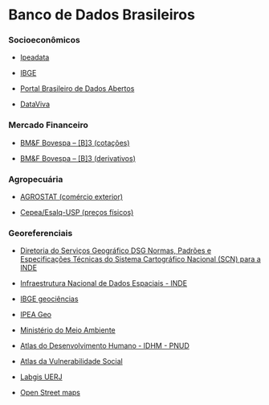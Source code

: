 # Banco de Dados Brasileiros

### Socioeconômicos

  - [Ipeadata](http://www.ipeadata.gov.br/)

  - [IBGE](https://ces.ibge.gov.br/base-de-dados/links-base-de-dados.html)

  - [Portal Brasileiro de Dados Abertos](http://dados.gov.br/)

  - [DataViva](http://www.dataviva.info/pt/)

### Mercado Financeiro
- [BM&F Bovespa – [B]3 (cotações)](http://www.bmfbovespa.com.br/pt_br/servicos/market-data/cotacoes/)

- [BM&F Bovespa – [B]3 (derivativos)](http://www2.bmf.com.br/Mais/Index.html?Idioma=pt-br)

### Agropecuária
- [AGROSTAT (comércio exterior)](http://indicadores.agricultura.gov.br/agrostat/index.htm)

- [Cepea/Esalq-USP (preços físicos)](https://www.cepea.esalq.usp.br/br/consultas-ao-banco-de-dados-do-site.aspx)

### Georeferenciais
- [Diretoria do Serviços Geográfico DSG Normas, Padrões e Especificações Técnicas do Sistema Cartográfico Nacional (SCN) para a INDE](http://www.geoportal.eb.mil.br/index.php/inde2)

- [Infraestrutura Nacional de Dados Espaciais - INDE](http://www.inde.gov.br/)

- [IBGE geociências](https://downloads.ibge.gov.br/downloads_geociencias.htm)

- [IPEA Geo](http://www.ipea.gov.br/ipeageo/)

- [Ministério do Meio Ambiente](http://dados.mma.gov.br/)

- [Atlas do Desenvolvimento Humano - IDHM - PNUD](http://www.atlasbrasil.org.br/2013/)

- [Atlas da Vulnerabilidade Social](http://ivs.ipea.gov.br/index.php/pt/)

- [Labgis UERJ](https://www.labgis.uerj.br/fontes_dados.php)

- [Open Street maps](https://www.openstreetmap.org/#map=4/-15.13/-53.19)
